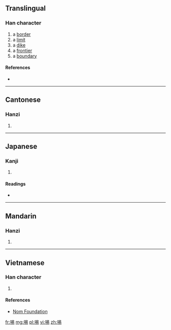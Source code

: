 ==Translingual==

===Han character===
{{Han char|rn=32|rad=土|as=08|sn=11|four=4612<sub>7</sub>|canj=土日心竹 (GAPH)|ids=⿰[[土]][[易]]}}

# a [[border]]
# a [[limit]]
# a [[dike]]
# a [[frontier]]
# a [[boundary]]

====References====
* {{Han ref|kx=0231.100|dkj=05194|dj=0468.010|hdz=10453.030|uh=57F8|ud=22520|bh=D4B7|bd=54455}}

----

==Cantonese==

===Hanzi===
{{yue-hanzi|jyut=[[jik6]]|y=yik6}}

# {{defn|lang=yue|sort=土08}}

----

==Japanese==

===Kanji===
{{ja-kanji|grade=|rs=土08}}

# {{defn|lang=ja|sort=土08}}

====Readings====
* {{ja-readings|on=[[えき]] (eki), [[やく]] (yaku)|kun=[[さかひ]] (sakahi), [[あぜ]] (aze)}}

----

==Mandarin==

===Hanzi===
{{cmn-hanzi|pin=[[yì]] ([[yi4]])|wg=i<sup>4</sup>}}

# {{defn|lang=cmn|sort=土08}}

----

==Vietnamese==

===Han character===
{{vi-hantu|[[dịch]]|rs=土08}}

# {{defn|lang=vi|sort=土08}}

====References====
*[http://nomfoundation.org/common/nom_details.php?codepoint=57f8 Nom Foundation]

[[fr:埸]]
[[mg:埸]]
[[pl:埸]]
[[vi:埸]]
[[zh:埸]]